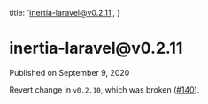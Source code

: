 
  title: 'inertia-laravel@v0.2.11',
}

<h1>inertia-laravel@v0.2.11</h1>

<div className="-mt-8 mb-12 text-base font-medium text-gray-600">Published on September 9, 2020</div>

Revert change in `v0.2.10`, which was broken ([#140](https://github.com/inertiajs/inertia-laravel/pull/140)).
